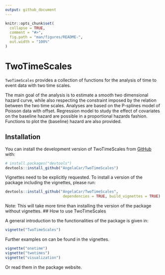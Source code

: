 ```yaml
---
output: github_document
---
```


<!-- README.md is generated from README.Rmd. Please edit that file -->

```r
knitr::opts_chunk$set(
  collapse = TRUE,
  comment = "#>",
  fig.path = "man/figures/README-",
  out.width = "100%"
)
```

# TwoTimeScales

<!-- badges: start -->

<!-- badges: end -->

`TwoTimeScales` provides a collection of functions for the analysis of time to event data with two time scales.

The main goal of the analysis is to estimate a smooth two dimensional hazard curve, while also respecting the constraint imposed by the relation between the two time scales. Analyses are based on the P-splines model of Poisson data with offset. Regression model to study the effect of covariates on the baseline hazard are possible in a proportional hazards fashion. Functions to plot the (baseline) hazard are also provided.

## Installation

You can install the development version of TwoTimeScales from [GitHub](https://github.com/) with:

``` r
# install.packages("devtools")
devtools::install_github("AngelaCar/TwoTimeScales")
```

Vignettes need to be explicitly requested. To install a version of the package
including the vignettes, please run:

``` r
devtools::install_github("AngelaCar/TwoTimeScales",
                          dependencies = TRUE, build_vignettes = TRUE)
```
Note: This will take more time than installing the version of the package without vignettes.
## How to use TwoTimeScales

A general introduction to the functionalities of the package is given in:

``` r
vignette("TwoTimeScales")
```

Further examples on can be found in the vignettes.

``` r
vignette("onetime")
vignette("twotimes")
vignette("visualization")
```
Or read them in the package website.
